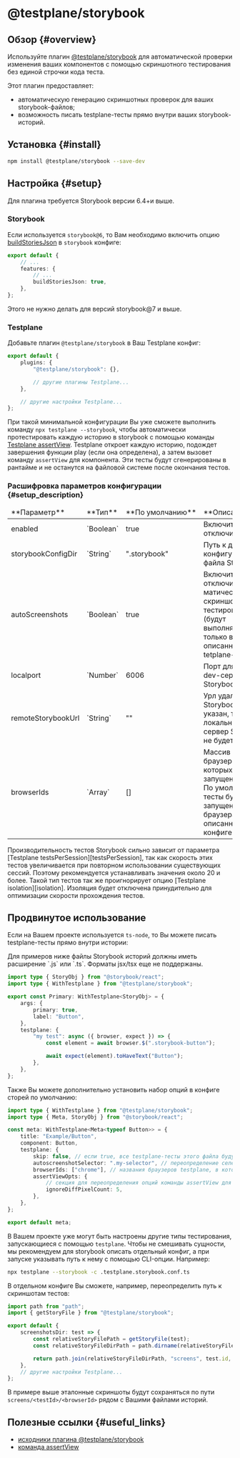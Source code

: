 
# @testplane/storybook

## Обзор {#overview}

Используйте плагин [@testplane/storybook][testplane-storybook] для автоматической проверки изменения ваших компонентов с помощью скриншотного тестирования без единой строчки кода теста.

Этот плагин предоставляет:

-   автоматическую генерацию скриншотных проверок для ваших storybook-файлов;
-   возможность писать testplane-тесты прямо внутри ваших storybook-историй.

## Установка {#install}

```bash
npm install @testplane/storybook --save-dev
```

## Настройка {#setup}

<Admonition type="info">Для плагина требуется Storybook версии 6.4+и выше.</Admonition>

### Storybook

Если используется `storybook@6`, то Вам необходимо включить опцию [buildStoriesJson][build-stories] в `storybook` конфиге:

```typescript tytle=".storybook/main.js"
export default {
    // ...
    features: {
        // ...
        buildStoriesJson: true,
    },
};
```

Этого не нужно делать для версий storybook@7 и выше.

### Testplane

Добавьте плагин `@testplane/storybook` в Ваш Testplane конфиг:

```typescript title=".testplane.conf.ts"
export default {
    plugins: {
        "@testplane/storybook": {},

        // другие плагины Testplane...
    },

    // другие настройки Testplane...
};
```

При такой минимальной конфигурации Вы уже сможете выполнить команду `npx testplane --storybook`, чтобы автоматически протестировать каждую историю в storybook с помощью команды [Testplane assertView][assert-view]. Testplane откроет каждую историю, подождет завершения функции play (если она определена), а затем вызовет команду `assertView` для компонента. Эти тесты будут сгенерированы в рантайме и не останутся на файловой системе после окончания тестов.

### Расшифровка параметров конфигурации {#setup_description}

<table>
    <thead>
        <tr>
            <td>**Параметр**</td>
            <td>**Тип**</td>
            <td>**По&nbsp;умолчанию**</td>
            <td>**Описание**</td>
        </tr>
    </thead>
    <tbody>
        <tr>
            <td>enabled</td>
            <td>`Boolean`</td>
            <td>true</td>
            <td>Включить / отключить плагин.</td>
        </tr>
        <tr>
            <td>storybookConfigDir</td>
            <td>`String`</td>
            <td>".storybook"</td>
            <td>Путь к директории конфигурационного файла Storybook.</td>
        </tr>
        <tr>
            <td>autoScreenshots</td>
            <td>`Boolean`</td>
            <td>true</td>
            <td>Включить / отключить авто матическое скриншотное тестирование (будут выполняться только вручную описанные tetplane-тесты)</td>
        </tr>
        <tr>
            <td>localport</td>
            <td>`Number`</td>
            <td>6006</td>
            <td>Порт для запуска dev-сервера Storybook.</td>
        </tr>
        <tr>
            <td>remoteStorybookUrl</td>
            <td>`String`</td>
            <td>""</td>
            <td>Урл удаленного Storybook. Если указан, то локальный dev-сервер Storybook не будет запущен.</td>
        </tr>
        <tr>
            <td>browserIds</td>
            <td>`Array<String | RegExp>`</td>
            <td>[]</td>
            <td>Массив id браузеров, в которых будут запущены тесты. По умолчанию тесты будут запущены во всех браузерах, описанных в конфиге testplane</td>
        </tr>
    </tbody>
</table>

<Admonition type="info">
    Производительность тестов Storybook сильно зависит от параметра [Testplane
    testsPerSession][testsPerSession], так как скорость этих тестов увеличивается при повторном
    использовании существующих сессий. Поэтому рекомендуется устанавливать значения около 20 и
    более. Такой тип тестов так же проигнорирует опцию [Testplane isolation][isolation]. Изоляция
    будет отключена принудительно для оптимизации скорости прохождения тестов.
</Admonition>

## Продвинутое использование

Если на Вашем проекте используется `ts-node`, то Вы можете писать testplane-тесты прямо внутри истории:

<Admonition type="info">
    Для примеров ниже файлы Storybook историй должны иметь расширение `.js` или `.ts`. Форматы
    jsx/tsx еще не поддержаны.
</Admonition>

```typescript title="stories/Primary.stories.ts"
import type { StoryObj } from "@storybook/react";
import type { WithTestplane } from "@testplane/storybook";

export const Primary: WithTestplane<StoryObj> = {
    args: {
        primary: true,
        label: "Button",
    },
    testplane: {
        "my test": async ({ browser, expect }) => {
            const element = await browser.$(".storybook-button");

            await expect(element).toHaveText("Button");
        },
    },
};
```

Также Вы можете дополнительно установить набор опций в конфиге сторей по умолчанию:

```typescript
import type { WithTestplane } from "@testplane/storybook";
import type { Meta, StoryObj } from "@storybook/react";

const meta: WithTestplane<Meta<typeof Button>> = {
    title: "Example/Button",
    component: Button,
    testplane: {
        skip: false, // если true, все testplane-тесты этого файла будут отключены
        autoscreenshotSelector: ".my-selector", // переопределение селектора для скриншота (например, если нужно сделать скриншот не всего элемента)
        browserIds: ["chrome"], // названия браузеров testplane, в которых нужно запустить тест
        assertViewOpts: {
            // секция для переопределения опций команды assertView для конкретного файла
            ignoreDiffPixelCount: 5,
        },
    },
};

export default meta;
```

В Вашем проекте уже могут быть настроены другие типы тестирования, запускающиеся с помощью `testplane`. Чтобы не смешивать сущности, мы рекомендуем для storybook описать отдельный конфиг, а при запуске указывать путь к нему с помощью CLI-опции. Например:

```bash
npx testplane --storybook -c .testplane.storybook.conf.ts
```

В отдельном конфиге Вы сможете, например, переопределить путь к скриншотам тестов:

```typescript title=".testplane.conf.ts"
import path from "path";
import { getStoryFile } from "@testplane/storybook";

export default {
    screenshotsDir: test => {
        const relativeStoryFilePath = getStoryFile(test);
        const relativeStoryFileDirPath = path.dirname(relativeStoryFilePath);

        return path.join(relativeStoryFileDirPath, "screens", test.id, test.browserId);
    },
    // другие настройки Testplane...
};
```

В примере выше эталонные скриншоты будут сохраняться по пути `screens/<testId>/<browserId>` рядом с Вашими файлами историй.

## Полезные ссылки {#useful_links}

-   [исходники плагина @testplane/storybook][testplane-storybook]
-   [команда assertView][assert-view]

[assert-view]: ../commands/browser/assertView.mdx
[build-stories]: https://storybook.js.org/docs/6.4/configure/overview#feature-flags
[isolation]: ../config/browsers.mdx#isolation
[testplane-storybook]: https://github.com/gemini-testing/testplane-storybook
[testplane]: https://github.com/gemini-testing/testplane
[testsPerSession]: ../config/browsers.mdx#tests_per_session
